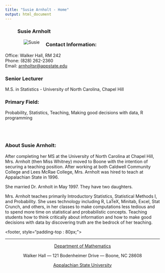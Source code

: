 ```yaml
---
title: "Susie Arnholt - Home"
output: html_document
---
```


<style type="text/css">
.title {
  display: none;
}

#getting-started img {
  margin-right: 10px;
}
</style>

<figure>
<div class="row-sm-6">
### **Susie Arnholt**
</div>

<img src="./images/arnholtsr.png" alt="Susie" align="left" hspace="20">
</figure>

<div class="row-sm-6">
### **Contact Information:**
Office: Walker Hall, RM 242 <br>
Phone: (828) 262-2360<br>
Email: [arnholtsr@appstate.edu](mailto:arnholtsr@appstate.edu)<br>

</div>

<div class="row-sm-6">


### **Senior Lecturer**

M.S. in Statistics - University of North Carolina, Chapel Hill

### **Primary Field:**

Probability, Statistics, Teaching, Making good decisions with data, R programming

<br><br>

### **About Susie Arnholt:**

After completing her MS at the University of North Carolina at Chapel Hill, Mrs. Arnholt (then Miss Whitney) moved to Boone with the intention of securing a teaching position.  After working at both Caldwell Community College and Lees McRae College, Mrs. Arnholt was hired to teach at Appalachian State in 1996.

She married Dr. Arnholt in May 1997.  They have two daughters.

Mrs. Arnholt teaches primarily Introductory Statistics, Statistical Methods I, and Probability.  She uses technology including R, LaTeX, Minitab, Excel, Stat Crunch, and others, in her classes to make computations less tedious and to spend more time on statistical and probabilistic concepts.  Teaching students how to think critically about information and how to make good decisions with data by discovering truth are the bedrock of her teaching.

</div>

<footer, style="padding-top : 80px;">
<center>


-------


[Department of Mathematics](http://mathsci.appstate.edu)

Walker Hall --- 121 Bodenheimer Drive --- Boone, NC 28608

[Appalachian State University](http://www.appstate.edu)




</center>
</footer>
